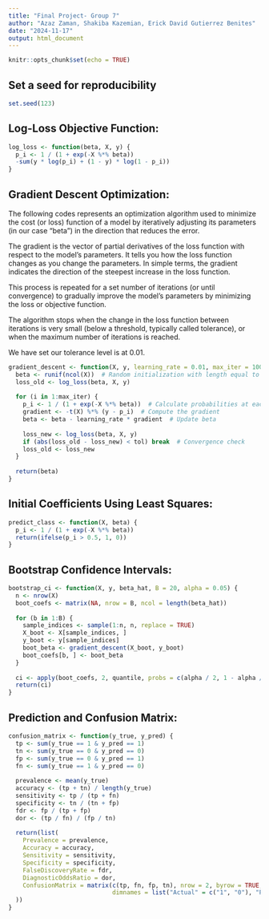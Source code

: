 ```yaml
---
title: "Final Project- Group 7"
author: "Azaz Zaman, Shakiba Kazemian, Erick David Gutierrez Benites" 
date: "2024-11-17"
output: html_document
---
```


```r
knitr::opts_chunk$set(echo = TRUE)
```

## Set a seed for reproducibility
```r
set.seed(123)
```


## Log-Loss Objective Function:
```r
log_loss <- function(beta, X, y) {
  p_i <- 1 / (1 + exp(-X %*% beta))
  -sum(y * log(p_i) + (1 - y) * log(1 - p_i))
}

```


## Gradient Descent Optimization:
The following codes represents an optimization algorithm used to minimize the cost (or loss) function of a model by iteratively adjusting its parameters (in our case "beta") in the direction that reduces the error.

The gradient is the vector of partial derivatives of the loss function with respect to the model's parameters. It tells you how the loss function changes as you change the parameters. In simple terms, the gradient indicates the direction of the steepest increase in the loss function.

This process is repeated for a set number of iterations (or until convergence) to gradually improve the model's parameters by minimizing the loss or objective function.

The algorithm stops when the change in the loss function between iterations is very small (below a threshold, typically called tolerance), or when the maximum number of iterations is reached.

We have set our tolerance level is at 0.01.

```r
gradient_descent <- function(X, y, learning_rate = 0.01, max_iter = 1000, tol = 0.01) {
  beta <- runif(ncol(X))  # Random initialization with length equal to number of columns in X
  loss_old <- log_loss(beta, X, y)
  
  for (i in 1:max_iter) {
    p_i <- 1 / (1 + exp(-X %*% beta))  # Calculate probabilities at each iteration
    gradient <- -t(X) %*% (y - p_i)  # Compute the gradient
    beta <- beta - learning_rate * gradient  # Update beta
    
    loss_new <- log_loss(beta, X, y)
    if (abs(loss_old - loss_new) < tol) break  # Convergence check
    loss_old <- loss_new
  }
  
  return(beta)
}


```

## Initial Coefficients Using Least Squares:
```r
predict_class <- function(X, beta) {
  p_i <- 1 / (1 + exp(-X %*% beta))
  return(ifelse(p_i > 0.5, 1, 0))
}


```


## Bootstrap Confidence Intervals:
```r
bootstrap_ci <- function(X, y, beta_hat, B = 20, alpha = 0.05) {
  n <- nrow(X)
  boot_coefs <- matrix(NA, nrow = B, ncol = length(beta_hat))
  
  for (b in 1:B) {
    sample_indices <- sample(1:n, n, replace = TRUE)
    X_boot <- X[sample_indices, ]
    y_boot <- y[sample_indices]
    boot_beta <- gradient_descent(X_boot, y_boot)  
    boot_coefs[b, ] <- boot_beta
  }
  
  ci <- apply(boot_coefs, 2, quantile, probs = c(alpha / 2, 1 - alpha / 2))
  return(ci)
}


```

## Prediction and Confusion Matrix:
```r
confusion_matrix <- function(y_true, y_pred) {
  tp <- sum(y_true == 1 & y_pred == 1)
  tn <- sum(y_true == 0 & y_pred == 0)
  fp <- sum(y_true == 0 & y_pred == 1)
  fn <- sum(y_true == 1 & y_pred == 0)
  
  prevalence <- mean(y_true)
  accuracy <- (tp + tn) / length(y_true)
  sensitivity <- tp / (tp + fn)
  specificity <- tn / (tn + fp)
  fdr <- fp / (tp + fp)
  dor <- (tp / fn) / (fp / tn)
  
  return(list(
    Prevalence = prevalence,
    Accuracy = accuracy,
    Sensitivity = sensitivity,
    Specificity = specificity,
    FalseDiscoveryRate = fdr,
    DiagnosticOddsRatio = dor,
    ConfusionMatrix = matrix(c(tp, fn, fp, tn), nrow = 2, byrow = TRUE,
                             dimnames = list("Actual" = c("1", "0"), "Predicted" = c("1", "0")))
  ))
}


```



